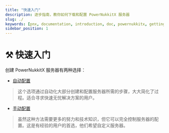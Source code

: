 ```yaml
---
title: "快速入门"
description: 逐步指南，教你如何下载和配置 PowerNukkitX 服务器
slug: ./
keywords: [pnx, documentation, introduction, doc, powernukkitx, getting started, quick start, create server, automatic, manual]
sidebar_position: 1
---
```


# ⚒️ 快速入门

创建 PowerNukkitX 服务器有两种选择：
- [自动配置](getting-started/automatic/create-server-automatic.md)
> 这个选项通过自动化大部分创建和配置服务器所需的步骤，大大简化了过程。适合寻求快速无忧解决方案的用户。
- [手动配置](getting-started/manual/create-server-manually.mdx)
> 虽然这种方法需要更多的努力和技术知识，但它可以完全控制服务器的配置。这是有经验的用户的首选，他们希望自定义服务器。
